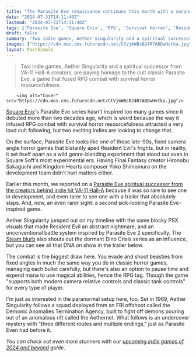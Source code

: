 ```yaml
---
title: "The Parasite Eve renaissance continues this month with a second indie inspired by Square Enix's cult horror JRPG classic dropping a sick trailer"
date: "2024-07-31T14:11:40Z"
lastmod: "2024-07-31T14:11:40Z"
tags: ['Parasite Eve', 'Square Enix', 'RPG', 'Survival Horror', 'Resident Evil', 'VA-11 Hall-A', 'Aether Singularity', 'Dino Crisis', 'FBI', 'Demonic Anomalies Termination Agency']
draft: false
summary: "Two indie games, Aether Singularity and a spiritual successor from VA-11 Hall-A creators, are paying homage to the cult classic Parasite Eve, a game that fused RPG combat with survival horror resourcefulness."
images: ["https://cdn.mos.cms.futurecdn.net/CtVjmWBsB24R7ABDwHvtka.jpg"]
layout: PostSimple
---
```

> Two indie games, Aether Singularity and a spiritual successor from VA-11 Hall-A creators, are paying homage to the cult classic Parasite Eve, a game that fused RPG combat with survival horror resourcefulness.


        <img alt="Cover" src="https://cdn.mos.cms.futurecdn.net/CtVjmWBsB24R7ABDwHvtka.jpg"/>
        
[Square Enix](https://www.gamesradar.com/tag/square_enix/)'s Parasite Eve series hasn't inspired too many games since it debuted more than two decades ago, which is weird because the way it infused RPG combat with survival horror resourcefulness attracted a very loud cult following, but two exciting indies are looking to change that. 

On the surface, Parasite Eve looks like one of those late-90s, fixed camera angle horror games that blatantly aped Resident Evil's frights, but in reality, it set itself apart as a wild genre-blending experiment that stood out even in Square Soft's most experimental era. Having Final Fantasy creator Hironobu Sakaguchi and Kingdom Hearts composer Yoko Shimomura on the development team didn't hurt matters either. 

Earlier this month, we reported on a [Parasite Eve spiritual successor from the creators behind indie hit VA-11 Hall-A](https://www.gamesradar.com/games/jrpg/va-11-hall-a-developers-are-doing-what-square-enix-wont-making-a-spiritual-successor-to-cult-classic-jrpg-parasite-eve/) because it was so rare to see one in development, and even rarer to see one with a trailer that absolutely slaps. And, now, an even rarer sight: a second sick-looking Parasite Eve-inspired game.

Aether Singularity jumped out on my timeline with the same blocky PSX visuals that made Resident Evil an abstract nightmare, and an unconventional battle system inspired by Parasite Eve 2 specifically. The [Steam blurb](https://store.steampowered.com/app/3091860/Aether_Singularity/) also shouts out the dormant Dino Crisis series as an influence, but you can see all that DNA on show in the trailer below.

The combat is the biggest draw here. You evade and shoot beasties from fixed angles in much the same way you do in classic horror games, managing each bullet carefully, but there's also an option to pause time and expend mana to use magical abilities, hence the RPG tag. Though the game "supports both modern camera relative controls and classic tank controls" for every type of player. 

I'm just as interested in the paranormal setup here, too. Set in 1969, Aether Singularity follows a squad deployed from an FBI offshoot called the Demonic Anomalies Termination Agency, built to fight off demons pouring out of an anomalous rift called the Aethernet. What follows is an undercover mystery with "three different routes and multiple endings," just as Parasite Even had before it.

*You can check out even more stunners with our *[<em>upcoming indie games of 2024 and beyond</em>](https://www.gamesradar.com/upcoming-indie-games/)* guide.* 
        